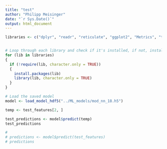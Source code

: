 ```yaml
---
title: "test"
author: "Philipp Meisinger"
date: "`r Sys.Date()`"
output: html_document
---
```



```r
libraries <- c("dplyr", "readr", "reticulate", "ggplot2", "Metrics", "tidyverse", "glmnet", "e1071", "lubridate", "keras")


# Loop through each library and check if it's installed, if not, install it and then load it to include in this project
for (lib in libraries)
{
  if (!require(lib, character.only = TRUE))
  {
    install.packages(lib)
    library(lib, character.only = TRUE)
  }
}
```


```r
# Load the saved model
model <- load_model_hdf5("../ML_models/mod_nn_18.h5")

temp <- test_features[2, ]

test_predictions <- model$predict(temp)
test_predictions

# 
# predictions <- model$predict(test_features)
# predictions
```


